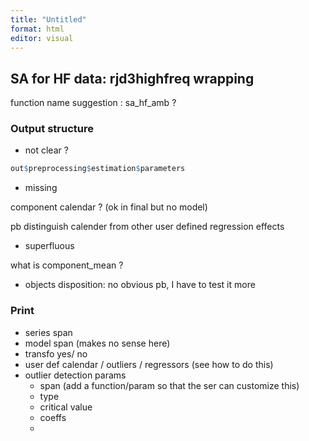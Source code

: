 ```yaml
---
title: "Untitled"
format: html
editor: visual
---
```


## SA for HF data: rjd3highfreq wrapping

<!-- companion to code sa_HF.r -->

function name suggestion : sa_hf_amb ?

### Output structure 

- not clear  ?
```r
out$preprocessing$estimation$parameters
```

- missing 

component calendar ? (ok in final but no model)

pb distinguish calender from other user defined regression effects

- superfluous  

what is component_mean ?

- objects disposition: no obvious pb, I have to test it more 

### Print 

- series span
- model span (makes no sense here)
- transfo yes/ no
- user def calendar / outliers / regressors (see how to do this)
- outlier detection params 
    - span (add a function/param so that the ser can customize this)
    - type 
    - critical value
    - coeffs 
    -
